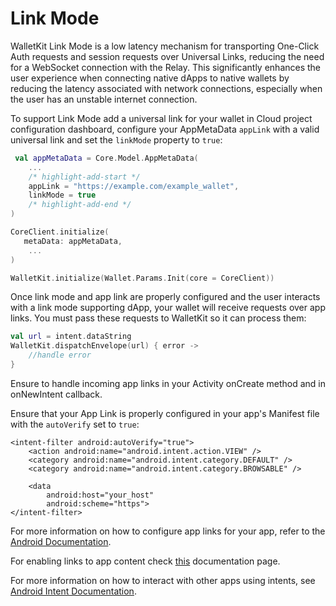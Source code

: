 # Link Mode

WalletKit Link Mode is a low latency mechanism for transporting One-Click Auth requests and session requests over Universal Links, reducing the need for a WebSocket connection with the Relay. This significantly enhances the user experience when connecting native dApps to native wallets by reducing the latency associated with network connections, especially when the user has an unstable internet connection.

To support Link Mode add a universal link for your wallet in Cloud project configuration dashboard, configure your AppMetaData `appLink` with a valid universal link and set the `linkMode` property to `true`:

```kotlin
 val appMetaData = Core.Model.AppMetaData(
    ...
    /* highlight-add-start */
    appLink = "https://example.com/example_wallet",
    linkMode = true
    /* highlight-add-end */
)

CoreClient.initialize(
   metaData: appMetaData,
    ...
)

WalletKit.initialize(Wallet.Params.Init(core = CoreClient))
```

Once link mode and app link are properly configured and the user interacts with a link mode supporting dApp, your wallet will receive requests over app links. You must pass these requests to WalletKit so it can process them:

```kotlin
val url = intent.dataString
WalletKit.dispatchEnvelope(url) { error -> 
    //handle error
}
```

Ensure to handle incoming app links in your Activity onCreate method and in onNewIntent callback.

Ensure that your App Link is properly configured in your app's Manifest file with the `autoVerify` set to `true`:

```
<intent-filter android:autoVerify="true">
    <action android:name="android.intent.action.VIEW" />
    <category android:name="android.intent.category.DEFAULT" />
    <category android:name="android.intent.category.BROWSABLE" />

    <data
        android:host="your_host"
        android:scheme="https">
</intent-filter>
```

For more information on how to configure app links for your app, refer to the [Android Documentation](https://developer.android.com/training/app-links/verify-android-applinks).

For enabling links to app content check [this](https://developer.android.com/training/app-links/deep-linking) documentation page. 

For more information on how to interact with other apps using intents, see [Android Intent Documentation](https://developer.android.com/training/basics/intents).